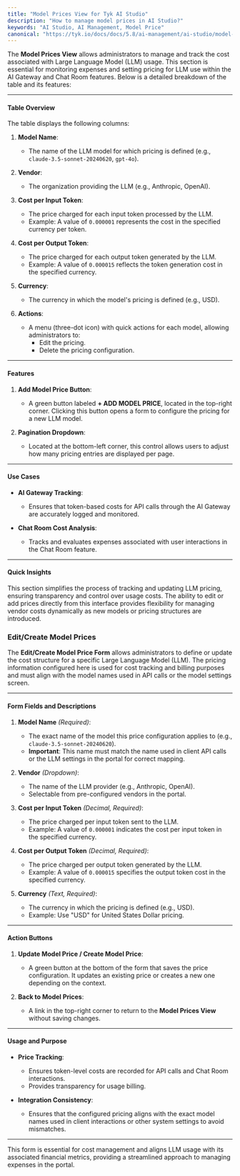 ```yaml
---
title: "Model Prices View for Tyk AI Studio"
description: "How to manage model prices in AI Studio?"
keywords: "AI Studio, AI Management, Model Price"
canonical: "https://tyk.io/docs/docs/5.8/ai-management/ai-studio/model-prices"
---
```


The **Model Prices View** allows administrators to manage and track the cost associated with Large Language Model (LLM) usage. This section is essential for monitoring expenses and setting pricing for LLM use within the AI Gateway and Chat Room features. Below is a detailed breakdown of the table and its features:

---

#### **Table Overview**
The table displays the following columns:

1. **Model Name**:
   - The name of the LLM model for which pricing is defined (e.g., `claude-3.5-sonnet-20240620`, `gpt-4o`).

2. **Vendor**:
   - The organization providing the LLM (e.g., Anthropic, OpenAI).

3. **Cost per Input Token**:
   - The price charged for each input token processed by the LLM.
   - Example: A value of `0.000001` represents the cost in the specified currency per token.

4. **Cost per Output Token**:
   - The price charged for each output token generated by the LLM.
   - Example: A value of `0.000015` reflects the token generation cost in the specified currency.

5. **Currency**:
   - The currency in which the model's pricing is defined (e.g., USD).

6. **Actions**:
   - A menu (three-dot icon) with quick actions for each model, allowing administrators to:
     - Edit the pricing.
     - Delete the pricing configuration.

---

#### **Features**

1. **Add Model Price Button**:
   - A green button labeled **+ ADD MODEL PRICE**, located in the top-right corner. Clicking this button opens a form to configure the pricing for a new LLM model.

2. **Pagination Dropdown**:
   - Located at the bottom-left corner, this control allows users to adjust how many pricing entries are displayed per page.

---

#### **Use Cases**
- **AI Gateway Tracking**:
   - Ensures that token-based costs for API calls through the AI Gateway are accurately logged and monitored.

- **Chat Room Cost Analysis**:
   - Tracks and evaluates expenses associated with user interactions in the Chat Room feature.

---

#### **Quick Insights**
This section simplifies the process of tracking and updating LLM pricing, ensuring transparency and control over usage costs. The ability to edit or add prices directly from this interface provides flexibility for managing vendor costs dynamically as new models or pricing structures are introduced.

### Edit/Create Model Prices

The **Edit/Create Model Price Form** allows administrators to define or update the cost structure for a specific Large Language Model (LLM). The pricing information configured here is used for cost tracking and billing purposes and must align with the model names used in API calls or the model settings screen.

---

#### **Form Fields and Descriptions**

1. **Model Name** *(Required)*:
   - The exact name of the model this price configuration applies to (e.g., `claude-3.5-sonnet-20240620`).
   - **Important**: This name must match the name used in client API calls or the LLM settings in the portal for correct mapping.

2. **Vendor** *(Dropdown)*:
   - The name of the LLM provider (e.g., Anthropic, OpenAI).
   - Selectable from pre-configured vendors in the portal.

3. **Cost per Input Token** *(Decimal, Required)*:
   - The price charged per input token sent to the LLM.
   - Example: A value of `0.000001` indicates the cost per input token in the specified currency.

4. **Cost per Output Token** *(Decimal, Required)*:
   - The price charged per output token generated by the LLM.
   - Example: A value of `0.000015` specifies the output token cost in the specified currency.

5. **Currency** *(Text, Required)*:
   - The currency in which the pricing is defined (e.g., USD).
   - Example: Use "USD" for United States Dollar pricing.

---

#### **Action Buttons**
1. **Update Model Price / Create Model Price**:
   - A green button at the bottom of the form that saves the price configuration. It updates an existing price or creates a new one depending on the context.

2. **Back to Model Prices**:
   - A link in the top-right corner to return to the **Model Prices View** without saving changes.

---

#### **Usage and Purpose**
- **Price Tracking**:
   - Ensures token-level costs are recorded for API calls and Chat Room interactions.
   - Provides transparency for usage billing.

- **Integration Consistency**:
   - Ensures that the configured pricing aligns with the exact model names used in client interactions or other system settings to avoid mismatches.

---

This form is essential for cost management and aligns LLM usage with its associated financial metrics, providing a streamlined approach to managing expenses in the portal.
